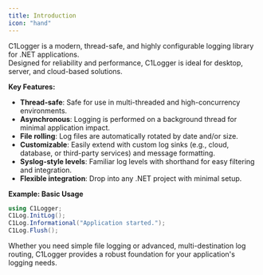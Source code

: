 ```yaml
---
title: Introduction
icon: "hand"
---
```


C1Logger is a modern, thread-safe, and highly configurable logging library for .NET applications.  
Designed for reliability and performance, C1Logger is ideal for desktop, server, and cloud-based solutions.

**Key Features:**
- **Thread-safe**: Safe for use in multi-threaded and high-concurrency environments.
- **Asynchronous**: Logging is performed on a background thread for minimal application impact.
- **File rolling**: Log files are automatically rotated by date and/or size.
- **Customizable**: Easily extend with custom log sinks (e.g., cloud, database, or third-party services) and message formatting.
- **Syslog-style levels**: Familiar log levels with shorthand for easy filtering and integration.
- **Flexible integration**: Drop into any .NET project with minimal setup.

**Example: Basic Usage**
```csharp
using C1Logger;
C1Log.InitLog(); 
C1Log.Informational("Application started."); 
C1Log.Flush();
```


Whether you need simple file logging or advanced, multi-destination log routing, C1Logger provides a robust foundation for your application's logging needs.